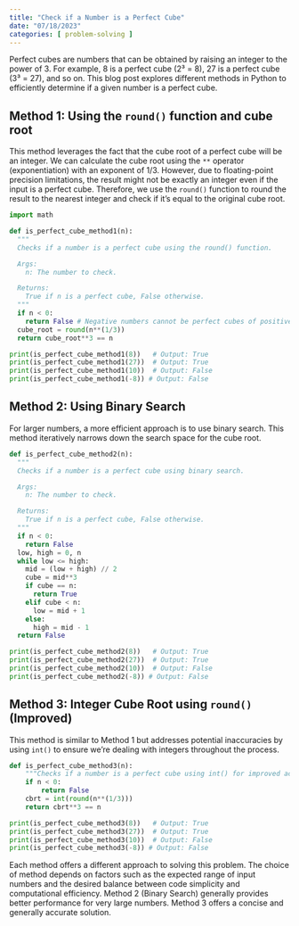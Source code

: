 ```yaml
---
title: "Check if a Number is a Perfect Cube"
date: "07/18/2023"
categories: [ problem-solving ]
---
```



Perfect cubes are numbers that can be obtained by raising an integer to the power of 3.  For example, 8 is a perfect cube (2³ = 8), 27 is a perfect cube (3³ = 27), and so on.  This blog post explores different methods in Python to efficiently determine if a given number is a perfect cube.


## Method 1: Using the `round()` function and cube root

This method leverages the fact that the cube root of a perfect cube will be an integer. We can calculate the cube root using the `**` operator (exponentiation) with an exponent of 1/3.  However, due to floating-point precision limitations, the result might not be exactly an integer even if the input is a perfect cube.  Therefore, we use the `round()` function to round the result to the nearest integer and check if it's equal to the original cube root.

```python
import math

def is_perfect_cube_method1(n):
  """
  Checks if a number is a perfect cube using the round() function.

  Args:
    n: The number to check.

  Returns:
    True if n is a perfect cube, False otherwise.
  """
  if n < 0:
    return False # Negative numbers cannot be perfect cubes of positive integers.
  cube_root = round(n**(1/3))
  return cube_root**3 == n

print(is_perfect_cube_method1(8))   # Output: True
print(is_perfect_cube_method1(27))  # Output: True
print(is_perfect_cube_method1(10))  # Output: False
print(is_perfect_cube_method1(-8)) # Output: False

```


## Method 2: Using Binary Search

For larger numbers, a more efficient approach is to use binary search.  This method iteratively narrows down the search space for the cube root.

```python
def is_perfect_cube_method2(n):
  """
  Checks if a number is a perfect cube using binary search.

  Args:
    n: The number to check.

  Returns:
    True if n is a perfect cube, False otherwise.
  """
  if n < 0:
    return False
  low, high = 0, n
  while low <= high:
    mid = (low + high) // 2
    cube = mid**3
    if cube == n:
      return True
    elif cube < n:
      low = mid + 1
    else:
      high = mid - 1
  return False

print(is_perfect_cube_method2(8))   # Output: True
print(is_perfect_cube_method2(27))  # Output: True
print(is_perfect_cube_method2(10))  # Output: False
print(is_perfect_cube_method2(-8)) # Output: False
```

## Method 3:  Integer Cube Root using `round()` (Improved)

This method is similar to Method 1 but addresses potential inaccuracies by using `int()` to ensure we're dealing with integers throughout the process.

```python
def is_perfect_cube_method3(n):
    """Checks if a number is a perfect cube using int() for improved accuracy."""
    if n < 0:
        return False
    cbrt = int(round(n**(1/3)))
    return cbrt**3 == n

print(is_perfect_cube_method3(8))   # Output: True
print(is_perfect_cube_method3(27))  # Output: True
print(is_perfect_cube_method3(10))  # Output: False
print(is_perfect_cube_method3(-8)) # Output: False
```


Each method offers a different approach to solving this problem. The choice of method depends on factors such as the expected range of input numbers and the desired balance between code simplicity and computational efficiency.  Method 2 (Binary Search) generally provides better performance for very large numbers.  Method 3 offers a concise and generally accurate solution.

